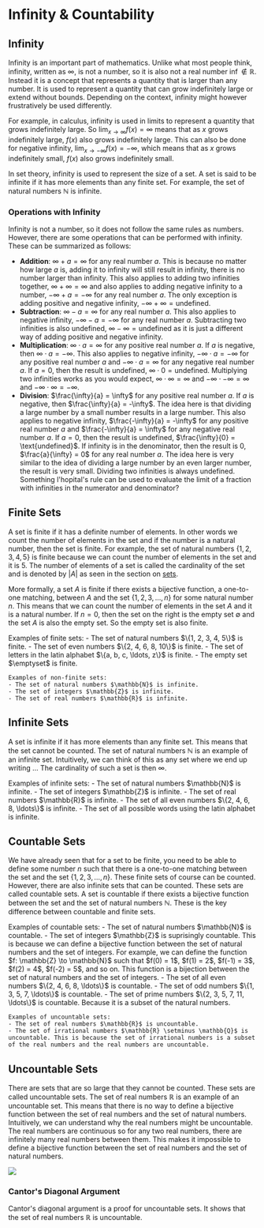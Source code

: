 
# Infinity & Countability

## Infinity

Infinity is an important part of mathematics. Unlike what most people think, infinity, written as $\infty$, is not a number, so it is also not a real number $\inf \notin \mathbb{R}$. Instead it is a concept that represents a quantity that is larger than any number. It is used to represent a quantity that can
grow indefinitely large or extend without bounds. Depending on the context, infinity might however frustratively be used differently. 

For example, in calculus, infinity is used in limits to represent a quantity that grows indefinitely large. So $\lim_{x \to \infty} f(x) = \infty$ means that as $x$ grows indefinitely large, $f(x)$ also grows indefinitely large. This can also be done 
for negative infinity, $\lim_{x \to -\infty} f(x) = -\infty$, which means that as $x$ grows indefinitely small, $f(x)$ also grows indefinitely small.

In set theory, infinity is used to represent the size of a set. A set is said to be infinite if it has more elements than any finite set. For example, the set of natural numbers $\mathbb{N}$ is infinite.

### Operations with Infinity

Infinity is not a number, so it does not follow the same rules as numbers. However, there are some operations that can be performed with infinity. These can be summarized as follows:

- **Addition**: $\infty + a = \infty$ for any real number $a$. This is because no matter how large $a$ is, adding it to infinity will still result in infinity, there is no number larger than infinity. This also applies to adding two infinities together, $\infty + \infty = \infty$ and also applies to 
adding negative infinity to a number, $-\infty + a = -\infty$ for any real number $a$. The only exception is adding positive and negative infinity, $-\infty + \infty = \text{undefined}$.
- **Subtraction**: $\infty - a = \infty$ for any real number $a$. This also applies to negative infinity, $-\infty - a = -\infty$ for any real number $a$. Subtracting 
two infinities is also undefined, $\infty - \infty = \text{undefined}$ as it is just a different way of adding positive and negative infinity.
- **Multiplication**: $\infty \cdot a = \infty$ for any positive real number $a$. If $a$ is negative, then $\infty \cdot a = -\infty$. This also applies to negative infinity, $-\infty \cdot a = -\infty$ for any positive real number $a$ and $-\infty \cdot a = \infty$ for any negative real number $a$. If 
$a = 0$, then the result is undefined, $\infty \cdot 0 = \text{undefined}$. Multiplying two infinities works as you would expect, $\infty \cdot \infty = \infty$ and $-\infty \cdot -\infty = \infty$ and $-\infty \cdot \infty = -\infty$.
- **Division**: $\frac{\infty}{a} = \infty$ for any positive real number $a$. If $a$ is negative, then $\frac{\infty}{a} = -\infty$. The idea here is that dividing a large number by a small number results in a large number. This also applies to negative infinity, $\frac{-\infty}{a} = -\infty$ for any positive real number $a$ 
and $\frac{-\infty}{a} = \infty$ for any negative real number $a$. If $a = 0$, then the result is undefined, $\frac{\infty}{0} = \text{undefined}$. If infinity is in the denominator, then the result is $0$, $\frac{a}{\infty} = 0$ for any real number $a$. The idea here is very similar to the idea of dividing a large number 
by an even larger number, the result is very small. Dividing two infinities is always undefined. Something l'hopital's rule can be used to evaluate the limit of a fraction with infinities in the numerator and denominator?

## Finite Sets

A set is finite if it has a definite number of elements. In other words we count the number of elements in the set and if the number is a natural number, then the set is finite. For example, the set of natural numbers $\{1, 2, 3, 4, 5\}$ is finite because we can count the number of elements in the set and it is 5. 
The number of elements of a set is called the cardinality of the set and is denoted by $|A|$ as seen in the section on [sets](/garden/maths/discrete/setTheory#cardinality). 

More formally, a set $A$ is finite if there exists a bijective function, a one-to-one matching, between $A$ and the set $\{1, 2, 3, \ldots, n\}$ for some natural number $n$. This means that we can count the number of elements in the set $A$ and it is a natural number. If $n=0$, then the set on the right is the empty set 
$\emptyset$ and the set $A$ is also the empty set. So the empty set is also finite.

<Callout type="example">
    Examples of finite sets:
    - The set of natural numbers $\{1, 2, 3, 4, 5\}$ is finite.
    - The set of even numbers $\{2, 4, 6, 8, 10\}$ is finite.
    - The set of letters in the latin alphabet $\{a, b, c, \ldots, z\}$ is finite.
    - The empty set $\emptyset$ is finite.

    Examples of non-finite sets:
    - The set of natural numbers $\mathbb{N}$ is infinite.
    - The set of integers $\mathbb{Z}$ is infinite.
    - The set of real numbers $\mathbb{R}$ is infinite.
</Callout>

## Infinite Sets

A set is infinite if it has more elements than any finite set. This means that the set cannot be counted. The set of natural numbers $\mathbb{N}$ is an example of an infinite set. Intuitively, we can think of this as any set where we end up writing ...
The cardinality of such a set is then $\infty$.

<Callout type="example">
    Examples of infinite sets:
    - The set of natural numbers $\mathbb{N}$ is infinite.
    - The set of integers $\mathbb{Z}$ is infinite.
    - The set of real numbers $\mathbb{R}$ is infinite.
    - The set of all even numbers $\{2, 4, 6, 8, \ldots\}$ is infinite.
    - The set of all possible words using the latin alphabet is infinite.
</Callout>

## Countable Sets

We have already seen that for a set to be finite, you need to be able to define some number $n$ such that there is a one-to-one matching between the set and the set $\{1, 2, 3, \ldots, n\}$. These finite sets of course can be counted. 
However, there are also infinite sets that can be counted. These sets are called countable sets. A set is countable if there exists a bijective function between the set and the set of natural numbers $\mathbb{N}$. These is the key difference between countable and finite sets. 

<Callout type="example">
    Examples of countable sets:
    - The set of natural numbers $\mathbb{N}$ is countable.
    - The set of integers $\mathbb{Z}$ is suprisingly countable. This is because we can define a bijective function between the set of natural numbers and the set of integers. 
    For example, we can define the function $f: \mathbb{Z} \to \mathbb{N}$ such that $f(0) = 1$, $f(1) = 2$, $f(-1) = 3$, $f(2) = 4$, $f(-2) = 5$, and so on. This function is a bijection between the set of natural numbers and the set of integers.
    - The set of all even numbers $\{2, 4, 6, 8, \ldots\}$ is countable.
    - The set of odd numbers $\{1, 3, 5, 7, \ldots\}$ is countable.
    - The set of prime numbers $\{2, 3, 5, 7, 11, \ldots\}$ is countable. Because it is a subset of the natural numbers.

    Examples of uncountable sets:
    - The set of real numbers $\mathbb{R}$ is uncountable. 
    - The set of irrational numbers $\mathbb{R} \setminus \mathbb{Q}$ is uncountable. This is because the set of irrational numbers is a subset of the real numbers and the real numbers are uncountable.
</Callout>

## Uncountable Sets

There are sets that are so large that they cannot be counted. These sets are called uncountable sets. The set of real numbers $\mathbb{R}$ is an example of an uncountable set. This means that there is no way to define a bijective function between the set of real numbers and the set of natural numbers. 
Intuitively, we can understand why the real numbers might be uncountable. The real numbers are continuous so for any two real numbers, there are infinitely many real numbers between them. This makes it impossible to define a bijective function between the set of real numbers and the set of natural numbers.

<Image 
    src="/maths/infiniteRealNumbers.png"
    caption="No matter how far you zoom in on the real number line, there are always more real numbers."
    width={600}
/>

### Cantor's Diagonal Argument

Cantor's diagonal argument is a proof for uncountable sets. It shows that the set of real numbers $\mathbb{R}$ is uncountable. 